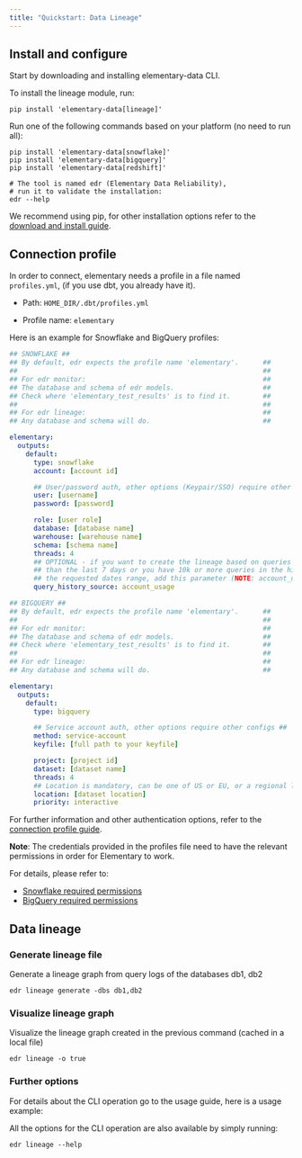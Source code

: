 ```yaml
---
title: "Quickstart: Data Lineage"
---
```



## Install and configure

Start by downloading and installing elementary-data CLI.

To install the lineage module, run:

```
pip install 'elementary-data[lineage]'
```

Run one of the following commands based on your platform (no need to run all):

```
pip install 'elementary-data[snowflake]'
pip install 'elementary-data[bigquery]'
pip install 'elementary-data[redshift]'
```

```
# The tool is named edr (Elementary Data Reliability),
# run it to validate the installation:
edr --help
```

We recommend using pip, for other installation options refer to the [download and install guide](../learn/cli-install#install-and-configure).

## Connection profile

In order to connect, elementary needs a profile in a file named `profiles.yml`, (if you use dbt, you already have it).

- Path: `HOME_DIR/.dbt/profiles.yml`

- Profile name: `elementary`

Here is an example for Snowflake and BigQuery profiles:

<SnippetGroup>

```yml Snowflake
## SNOWFLAKE ##
## By default, edr expects the profile name 'elementary'.      ##
##                                                             ##
## For edr monitor:                                            ##
## The database and schema of edr models.                      ##
## Check where 'elementary_test_results' is to find it.        ##
##                                                             ##
## For edr lineage:                                            ##
## Any database and schema will do.                            ##

elementary:
  outputs:
    default:
      type: snowflake
      account: [account id]

      ## User/password auth, other options (Keypair/SSO) require other configs ##
      user: [username]
      password: [password]

      role: [user role]
      database: [database name]
      warehouse: [warehouse name]
      schema: [schema name]
      threads: 4
      ## OPTIONAL - if you want to create the lineage based on queries from more
      ## than the last 7 days or you have 10k or more queries in the history pulled during
      ## the requested dates range, add this parameter (NOTE: account_usage requires more permissions, see note below).
      query_history_source: account_usage
```

```yml BigQuery
## BIGQUERY ##
## By default, edr expects the profile name 'elementary'.      ##
##                                                             ##
## For edr monitor:                                            ##
## The database and schema of edr models.                      ##
## Check where 'elementary_test_results' is to find it.        ##
##                                                             ##
## For edr lineage:                                            ##
## Any database and schema will do.                            ##

elementary:
  outputs:
    default:
      type: bigquery

      ## Service account auth, other options require other configs ##
      method: service-account
      keyfile: [full path to your keyfile]

      project: [project id]
      dataset: [dataset name]
      threads: 4
      ## Location is mandatory, can be one of US or EU, or a regional location
      location: [dataset location]
      priority: interactive
```

</SnippetGroup>

For further information and other authentication options, refer to the [connection profile guide](../learn/cli-install#cli-configuration).

**Note**: The credentials provided in the profiles file need to have the relevant permissions in order for Elementary to work.

For details, please refer to:

- [Snowflake required permissions](../integrations/snowflake)
- [BigQuery required permissions](../integrations/bigquery)

## Data lineage

### Generate lineage file

Generate a lineage graph from query logs of the databases db1, db2

```shell
edr lineage generate -dbs db1,db2
```

### Visualize lineage graph

Visualize the lineage graph created in the previous command (cached in a local file)

```shell
edr lineage -o true
```

### Further options

For details about the CLI operation go to the usage guide, here is a usage example:

All the options for the CLI operation are also available by simply running:

```shell
edr lineage --help
```
